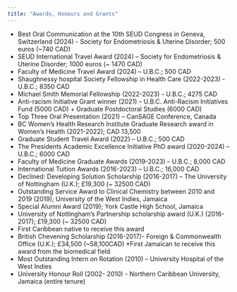```yaml
---
title: "Awards, Honours and Grants"
---
```


*	Best Oral Communication at the 10th SEUD Congress in Geneva, Switzerland (2024) - Society for Endometriosis & Uterine Disorder; 500 euros (~740 CAD)
*	SEUD International Travel Award (2024) – Society for Endometriosis & Uterine Disorder; 1000 euros (~ 1470 CAD)
*	Faculty of Medicine Travel Award (2024) – U.B.C.; 500 CAD
*	Shaughnessy hospital Society Fellowship in Health Care (2022-2023) - U.B.C.; 8350 CAD	
*	Michael Smith Memorial Fellowship (2022-2023) - U.B.C.; 4275 CAD	
*	Anti-racism Initiative Grant winner (2021) – U.B.C. Anti-Racism Initiatives Fund (5000 CAD) + Graduate Postdoctoral Studies (6000 CAD)
*	Top Three Oral Presentation (2021) – CanSAGE Conference, Canada 
*	BC Women’s Health Research Institute Graduate Research award in Women’s Health (2021-2022); CAD 13,500
*	Graduate Student Travel Award (2022) – U.B.C.; 500 CAD
*	The Presidents Academic Excellence Initiative PhD award (2020-2024) – U.B.C.; 6000 CAD 
*	Faculty of Medicine Graduate Awards (2019-2023) – U.B.C.; 8,000 CAD
*	International Tuition Awards (2016-2023) – U.B.C.; 16,000 CAD 
*	Declined: Developing Solution Scholarship (2016-2017) – The University of Nottingham (U.K.); £19,300 (~ 32500 CAD)
*	Outstanding Service Award to Clinical Chemistry between 2010 and 2019 (2019); University of the West Indies, Jamaica
*	Special Alumni Award (2019); York Castle High School, Jamaica
*	University of Nottingham’s Partnership scholarship award (U.K.) (2016-2017); £19,300  (~ 32500 CAD)	
* First Caribbean native to receive this award
*	British Chevening Scholarship (2016-2017)- Foreign & Commonwealth Office (U.K.); £34,500	(~58,100CAD)	*First Jamaican to receive this award from the biomedical field
*	Most Outstanding Intern on Rotation (2010) – University Hospital of the West Indies
*	University Honour Roll (2002- 2010) - Northern Caribbean University, Jamaica (entire tenure) 
